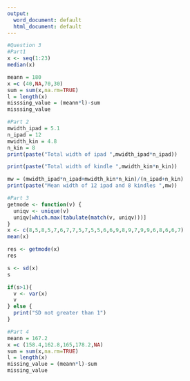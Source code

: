 ```yaml
---
output:
  word_document: default
  html_document: default
---
```



```r

#Question 3
#Part1
x <- seq(1:23)
median(x)

meann = 180
x =c (40,NA,70,30)
sum = sum(x,na.rm=TRUE)
l = length(x)
misssing_value = (meann*l)-sum
misssing_value

#Part 2
mwidth_ipad = 5.1
n_ipad = 12
mwidth_kin = 4.8
n_kin = 8
print(paste("Total width of ipad ",mwidth_ipad*n_ipad))

print(paste("Total width of kindle ",mwidth_kin*n_kin))

mw = (mwidth_ipad*n_ipad+mwidth_kin*n_kin)/(n_ipad+n_kin)
print(paste("Mean width of 12 ipad and 8 kindles ",mw))

#Part 3
getmode <- function(v) {
  uniqv <- unique(v)
  uniqv[which.max(tabulate(match(v, uniqv)))]
}
x <- c(8,5,8,5,7,6,7,7,5,7,5,5,6,6,9,8,9,7,9,9,6,8,6,6,7)
mean(x)

res <- getmode(x)
res

s <- sd(x)
s

if(s>1){
  v <- var(x)
  v
} else {
  print("SD not greater than 1")
}

#Part 4
meann = 167.2
x =c (158.4,162.8,165,178.2,NA)
sum = sum(x,na.rm=TRUE)
l = length(x)
missing_value = (meann*l)-sum
missing_value
```


